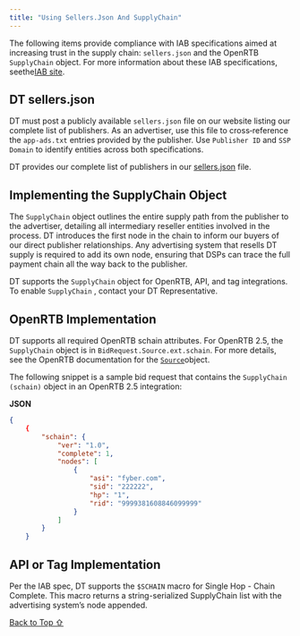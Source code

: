 ```yaml
---
title: "Using Sellers.Json And SupplyChain"
---
```


The following items provide compliance with IAB specifications aimed at increasing trust in the supply chain: `sellers.json` and the OpenRTB `SupplyChain` object. For more information about these IAB specifications, seethe[IAB site](https://iabtechlab.com/sellers-json/).

## DT sellers.json

DT must post a publicly available `sellers.json` file on our website listing our complete list of publishers. As an advertiser, use this file to cross‑reference the `app‑ads.txt` entries provided by the publisher. Use `Publisher ID` and `SSP Domain` to identify entities across both specifications.

DT provides our complete list of publishers in our [sellers.json](https://www.digitalturbine.com/sellers.json "DT sellers.json file") file.

## Implementing the SupplyChain Object

The `SupplyChain` object outlines the entire supply path from the publisher to the advertiser, detailing all intermediary reseller entities involved in the process. DT introduces the first node in the chain to inform our buyers of our direct publisher relationships. Any advertising system that resells DT supply is required to add its own node, ensuring that DSPs can trace the full payment chain all the way back to the publisher.

DT supports the `SupplyChain` object for OpenRTB, API, and tag integrations. To enable `SupplyChain` , contact your DT Representative.

## OpenRTB Implementation

DT supports all required OpenRTB schain attributes. For OpenRTB 2.5, the `SupplyChain` object is in `BidRequest.Source.ext.schain`. For more details, see the OpenRTB documentation for the [`Source`](/hc/en-us/articles/360010835237-DT-Exchange-OpenRTB-2-5-Specs#01H8GF5TQ53VVSV03E43611EMP "BidRequest.Source.ext.schain")object.

The following snippet is a sample bid request that contains the `SupplyChain (schain)` object in an OpenRTB 2.5 integration:

**JSON**

```json
{
    {
        "schain": {
            "ver": "1.0",
            "complete": 1,
            "nodes": [
                {
                    "asi": "fyber.com",
                    "sid": "222222",
                    "hp": "1",
                    "rid": "9999381608846099999"
                }
            ]
        }
    }
```

## API or Tag Implementation

Per the IAB spec, DT supports the `$SCHAIN` macro for Single Hop - Chain Complete. This macro returns a string-serialized SupplyChain list with the advertising system’s node appended.

[Back to Top ⇧](#top)
